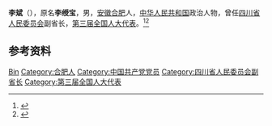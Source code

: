 {{Otheruses|other=名为李斌的其他人物|李斌}}

'''李斌'''（{{bd|1916年||1967年|3月17日}}），原名'''李绶宝'''，男，[[安徽|安徽]][[合肥|合肥]]人，[[中华人民共和国|中华人民共和国]]政治人物，曾任[[四川省人民委员会|四川省人民委员会]]副省长，[[第三届全国人大代表|第三届全国人大代表]]。<ref>{{Cite web|title=怀念爸爸李斌|url=http://www.yhcqw.com/28/2690.html|accessdate=2020-08-31|work=炎黄春秋网|author=李静|archive-date=2020-01-16|archive-url=https://web.archive.org/web/20200116030347/http://www.yhcqw.com/28/2690.html|dead-url=no}}</ref><ref>{{Cite book|title=中华人民共和国职官志|author=何虎生, 李耀东, 向常福主编|publisher=中国社会出版社|year=2003|isbn=9787800883934|location=北京|pages=}}</ref>

== 参考资料 ==
{{reflist}}

{{中国人物小作品}}

{{Authority control}}
{{DEFAULTSORT:Li李}}
[[Category:李姓|Bin]]
[[Category:合肥人|Category:合肥人]]
[[Category:中国共产党党员|Category:中国共产党党员]]
[[Category:四川省人民委员会副省长|Category:四川省人民委员会副省长]]
[[Category:第三届全国人大代表|Category:第三届全国人大代表]]